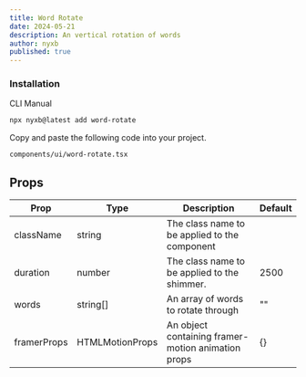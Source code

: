 ```yaml
---
title: Word Rotate
date: 2024-05-21
description: An vertical rotation of words
author: nyxb
published: true
---
```


<ComponentPreview name="word-rotate-demo" />


### Installation

<Tabs defaultValue="cli">

<TabsList>
  <TabsTrigger value="cli">CLI</TabsTrigger>
  <TabsTrigger value="manual">Manual</TabsTrigger>
</TabsList>
<TabsContent value="cli">

```bash
npx nyxb@latest add word-rotate
```

</TabsContent>

<TabsContent value="manual">

<Steps>

Copy and paste the following code into your project.

```text
components/ui/word-rotate.tsx
```

<ComponentSource name="word-rotate" />

</Steps>

</TabsContent>

</Tabs>

## Props

| Prop        | Type            | Description                                        | Default |
| ----------- | --------------- | -------------------------------------------------- | ------- |
| className   | string          | The class name to be applied to the component      |         |
| duration    | number          | The class name to be applied to the shimmer.       | 2500    |
| words       | string[]        | An array of words to rotate through                | ""      |
| framerProps | HTMLMotionProps | An object containing framer-motion animation props | {}      |
